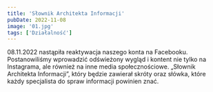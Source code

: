 ```yaml
---
title: 'Słownik Architekta Informacji'
pubDate: 2022-11-08
image: '01.jpg'
tags: ['Działalność']
---
```


08.11.2022 nastąpiła reaktywacja naszego konta na Facebooku. Postanowiliśmy wprowadzić odświeżony wygląd i kontent nie tylko na Instagrama, ale również na inne media społecznościowe. „Słownik Architekta Informacji”, który będzie zawierał skróty oraz słówka, które każdy specjalista do spraw informacji powinien znać.